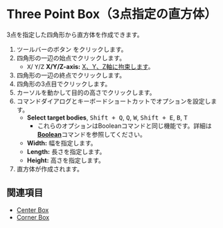 
# Three Point Box（3点指定の直方体）

<Reference shortcut='' command='Three-Point Box' button='ツールバー' />

3点を指定した四角形から直方体を作成できます。

1. ツールバーのボタン <ButtonIcon type="button-three-point-box" /> をクリックします。
2. 四角形の一辺の始点でクリックします。
   - <kbd>X</kbd>/ <kbd>Y</kbd>/<kbd>Z</kbd> **X/Y/Z-axis:** [X、Y、Z軸に拘束します](./sketching-essentials#constrain-to-an-axis)。
3. 四角形の一辺の終点でクリックします。
4. 四角形の3点目でクリックします。
5. カーソルを動かして目的の高さでクリックします。
6. コマンドダイアログとキーボードショートカットでオプションを設定します。
   - **Select target bodies**, <kbd>Shift + Q</kbd>, <kbd>Q</kbd>, <kbd>W</kbd>, <kbd>Shift + E</kbd>, <kbd>B</kbd>, <kbd>T</kbd>
      - これらのオプションはBooleanコマンドと同じ機能です。詳細は[**Boolean**](../solid/boolean)コマンドを参照してください。
   - **Width:** 幅を指定します。
   - **Length:** 長さを指定します。
   - **Height:** 高さを指定します。
7. 直方体が作成されます。

<VideoPlayer fileName="three-point-box"/>

## 関連項目

- [Center Box](./center-box)
- [Corner Box](./corner-box)



